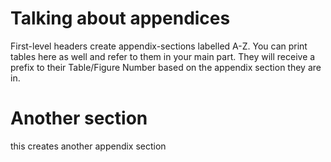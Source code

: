# Talking about appendices
First-level headers create appendix-sections labelled A-Z. You can print tables here as well and refer to them in your main part. They will receive a prefix to their Table/Figure Number based on the appendix section they are in.


# Another section
this creates another appendix section
